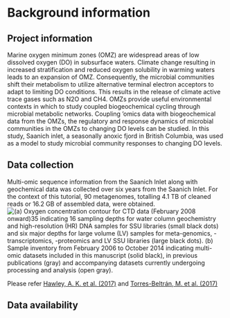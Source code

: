 # Background information

## Project information

Marine oxygen minimum zones (OMZ) are widespread areas of low dissolved oxygen (DO) in subsurface waters. Climate change resulting in increased stratification and reduced oxygen solubility in warming waters leads to an expansion of OMZ. Consequently, the microbial communities shift their metabolism to utilize alternative terminal electron acceptors to adapt to limiting DO conditions. This results in the release of climate active trace gases such as N2O and CH4. OMZs provide useful environmental contexts in which to study coupled biogeochemical cycling through microbial metabolic networks. Coupling 'omics data with biogeochemical data from the OMZs, the regulatory and response dynamics of microbial communities in the OMZs to changing DO levels can be studied. In this study, Saanich inlet, a seasonally anoxic fjord in British Columbia, was used as a model to study microbial community responses to changing DO levels.

## Data collection

Multi-omic sequence information from the Saanich Inlet along with geochemical data was collected over six years from the Saanich Inlet. For the context of this tutorial, 90 metagenomes, totalling 4.1 TB of cleaned reads or 16.2 GB of assembled data, were obtained. ![(a) Oxygen concentration contour for CTD data (February 2008 onward)35 indicating 16 sampling depths for water column geochemistry and high-resolution (HR) DNA samples for SSU libraries (small black dots) and six major depths for large volume (LV) samples for meta-genomics, -transcriptomics, -proteomics and LV SSU libraries (large black dots). (b) Sample inventory from February 2006 to October 2014 indicating multi-omic datasets included in this manuscript (solid black), in previous publications (gray) and accompanying datasets currently undergoing processing and analysis (open gray).](data_multi-omic_samples.png)

Please refer [Hawley, A. K. et al. (2017)](https://www.nature.com/articles/sdata2017160) and [Torres-Beltrán, M. et al. (2017)](https://www.nature.com/articles/sdata2017159)

## Data availability
